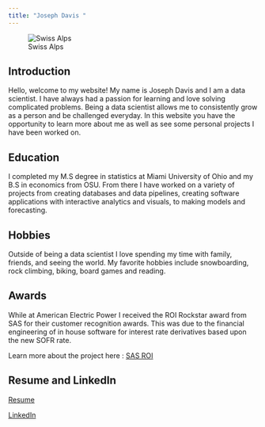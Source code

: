 ```yaml
---
title: "Joseph Davis "
---
```


![Swiss Alps](pics\photo.jpg)

## Introduction

Hello, welcome to my website! My name is Joseph Davis and I am a data scientist. I have always had a passion for learning and love solving complicated problems. Being a data scientist allows me to consistently grow as a person and be challenged everyday. In this website you have the opportunity to learn more about me as well as see some personal projects I have been worked on.

## Education

I completed my M.S degree in statistics at Miami  University of Ohio and my B.S in economics from OSU. From there I have worked on a variety of projects from creating databases and data pipelines, creating software applications with interactive analytics and visuals, to making models and forecasting. 

## Hobbies

Outside of being a data scientist I love spending my time with family, friends, and seeing the world. My favorite hobbies include snowboarding, rock climbing, biking, board games and reading.

## Awards

While at American Electric Power I received the ROI Rockstar award from SAS for their customer recognition awards. This was due to the financial engineering of in house software for interest rate derivatives based upon the new SOFR rate.

Learn more about the project here : [SAS ROI](https://communities.sas.com/t5/SAS-Customer-Recognition-Awards/1st-Place-Winner-2024-Customer-Awards-American-Electric-Power/ba-p/908362)

## Resume and LinkedIn

[Resume](https://github.com/jkdavis264/jkdavis264.github.io/tree/main/files/Resume_JD.pdf)

[LinkedIn](https://www.linkedin.com/in/joseph-davis-statistics/)
